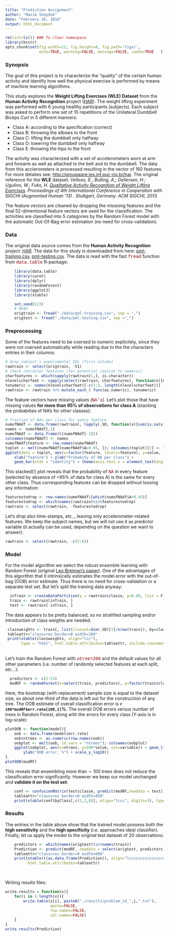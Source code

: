```yaml
---
title: "Prediction Assignment"
author: "Maxim Shayduk"
date: "February 26, 2016"
output: html_document
---
```


<style>
table.res th {
    background-color: #333333;
    color: #ffffff;
}
table.print th {
    background-color: #d9d9d9;
    font-family: Courier; 
    font-size: small;
}
table.print td {
    font-family: Courier; 
    font-size: small;
    background-color: #ffffe5;
}
table.res td {
    background-color: #ffffe5;
}
.code{
    color: darkred; 
    font-family: Courier; 
}
</style>


```r
rm(list=ls()) ### To clear namespace
library(knitr)
opts_chunk$set(fig.width=12, fig.height=8, fig.path='Figs/',
               echo=TRUE, warning=FALSE, message=FALSE, cashe=TRUE   )
```


### Synopsis ###

The goal of this project is to characterize the "quality" of the certain human activity and identify how well the physical exercise is performed by means of machine learning algorithms. 

This study explores the **Weight Lifting Exercises (WLE) Dataset** from the **Human Activity Recognition** project ([HAR](http://groupware.les.inf.puc-rio.br/har)). The weight lifting experiment was performed with 6 young healthy participants (subjects).  Each subject was asked to perform one set of 10 repetitions of the Unilateral Dumbbell Biceps Curl in 5
different manners: 
  
  * Class A: according to the specification (correct)
  * Class B: throwing the elbows to the front
  * Class C: lifting the dumbbell only halfway
  * Class D: lowering the dumbbell only halfway
  * Class E: throwing the hips to the front

The activity was characterized with a set of accelerometers worn at arm and forearm as well as attached to the belt and to the dumbbell. The data from this acclerometers is processed resulting in the  vector of 160 features.
For more detailes see: <http://groupware.les.inf.puc-rio.br/har>. The original reference for the **WLE** dataset: *Velloso, E.; Bulling, A.; Gellersen, H.; Ugulino, W.; Fuks, H. [Qualitative Activity Recognition of Weight Lifting Exercises](http://groupware.les.inf.puc-rio.br/work.jsf?p1=11201). Proceedings of 4th International Conference in Cooperation with SIGCHI (Augmented Human '13) . Stuttgart, Germany: ACM SIGCHI, 2013.*

The feature vectors are cleaned by dropping the missiong features and the final 52-dimentional feature vectors are used for the classification. The activities are classified into 5 categories by the Random Forest model with the automatic Out-Of-Bag error estimation (no need for cross-validation).

### Data ###

The  original data source comes from the **Human Activity Recognition** project: [HAR](http://groupware.les.inf.puc-rio.br/har). The data for this study is downloaded from here: [pml-training.csv](https://d396qusza40orc.cloudfront.net/predmachlearn/pml-training.csv), [pml-testing.csv](https://d396qusza40orc.cloudfront.net/predmachlearn/pml-testing.csv). The data is read with the fast  <span class='code'>fread</span> function from <span class='code'>data.table</span> R-package:

```r
    library(data.table)
    library(caret)
    library(dplyr)
    library(randomForest)
    library(ggplot2)
    library(xtable)

    set.seed(123)
    # READ
    origtrain <- fread("./data/pml-training.csv", sep = ",")
    origtest <- fread("./data/pml-testing.csv", sep =",")
```


### Preprocessing###

Some of the features need to be coersed to numeric explicitely, since they were not coersed automatically while reading due to the the characters entries in their columns:

```r
# drop subject's experimental IDs (first column)
rawtrain <- select(origtrain, -V1)
# check character features (for potential coesion to numeric)
charfeatures <- which(sapply(rawtrain[1,], is.character))
nlevelscharfeat <- sapply(select(rawtrain, charfeatures), function(x){nlevels(factor(x))})
tonumeric <- names(nlevelscharfeat)[-c(1:3, length(nlevelscharfeat))]
rawtrain <- rawtrain %>% mutate_each_( funs(as.numeric), tonumeric)
```

The feature vectors have  missing values (<span class='code'>NA's</span>). Let's plot those that have missing values **for more than 95\% of observations for class A** (stacking the probabities of NA's for other classes):

```r
# fraction of NAs per class for every feature
numofNAdf <- data.frame(rawtrain[, lapply(.SD, function(x){sum(is.na(x)/length(x))}), by=classe])
names <- numofNAdf[,1]
numofNAdf <- data.frame(t(numofNAdf[-1]))
colnames(numofNAdf) <- names
numofNAdf$feature <- row.names(numofNAdf)
toplot <- melt(numofNAdf[numofNAdf$A>0.95, ]); colnames(toplot)[2] <- "Class"
ggplot(data = toplot, aes(x=factor(feature, levels=feature), y=value, fill=Class)) + 
    xlab("feature") + ylab("Probabity of NA per class") + 
    geom_bar(stat = "identity") + theme(axis.text.x = element_text(angle = 90, hjust = 1))
```

This stacked(!) plot reveals that the probability of <span class='code'>NA</span> in every feature (selected by absence of >95\% of data for class A) is the same for every other class. Thus corresponding features can be dropped without loosing any information:

```r
featurestodrop <- row.names(numofNAdf)[which(numofNAdf$A>0.95)]
featurestodrop <- which(names(rawtrain)%in%featurestodrop)
rawtrain <- select(rawtrain, -featurestodrop)
```

Let's drop also time-stamps, etc..,  leaving only accelerometer-related features. We keep the subject names, but we will not use it as predictor variable (it actually can be used, depending on the question we want to answer):

```r
rawtrain <- select(rawtrain, -c(2:6))
```

### Model ###

For the model algorithm we select the robust  ensemble learning with Random Forest (original  [Leo Breiman's paper](https://dx.doi.org/10.1023%2FA%3A1010933404324)). One of the advantages of this algorithm that it intrinsically estimates the model error with the out-of-bag (OOB) error estimate. Thus there is no need for cross-validation or a separate test set. But let's split the training data anyway: 
   
```r
  inTrain <- createDataPartition(y = rawtrain$classe, p=0.68, list = F)
  train <- rawtrain[inTrain, ]
  test <- rawtrain[-inTrain, ]
```

The data appears to be pretty balanced, so no stratified sampling and/or introduction of class weights are needed:

```r
 classweights <- train[, list(classwt=dim(.SD)[1]/nrow(train)), by=classe] 
 tableattr="class=res border=0 width=180"
 print(xtable(classweights, align="lcc"), 
       type = "html", html.table.attributes=tableattr, include.rownames = F)
```

<br>
Let's train the Random Forest with <span class='code'>ntree=200</span> and the default values for all other parameters (i.e. number of randomly selected features at each split, etc...):
```r
  predictors <- c(2:53)
  modRF <- randomForest(x=select(train, predictors), y=factor(train$classe), ntree=200); modRF
```

Here, the bootstrap (with replacement) sample size is equal to the dataset size, so about one-third of the data is left out for the construction of any tree.
The OOB estimate of overall classification error is **`r 100*modRF$err.rate[200,1]`\%**. 
The overall OOB errors versus number of trees in Random Forest, along with the errors for every class (Y-axis is in log-scale):
```r
plotOOB <- function(model){
    oob <- data.frame(model$err.rate)
    oob$ntrees <- as.numeric(row.names(oob))
    oobplot <- melt(oob, id.vars = "ntrees"); colnames(oobplot)
    ggplot(oobplot, aes(x=ntrees, y=100*value, col=variable)) + geom_line(size=1) + 
        ylab("OOB error, %") + scale_y_log10()
}
plotOOB(modRF)
```

This reveals that ensembling more than $\sim$ 100 trees does not reduce the classification error significantly. However we keep our model unchanged and **validate it on the test set**:

```r
    conf <- confusionMatrix(test$classe, predict(modRF,newdata = test))
    tableattr="class=res border=0 width=450"
    print(xtable(conf$byClass[,c(1,2,8)], align="lccc", digits=3), type="html", html.table.attributes=tableattr)
```


### Results ###

The entries in the table above show that the trained model possess both the **high sensitivity** and the **high  specificity** (i.e. approaches ideal classifier). Finally, let us apply the model to the original test dataset of 20 observations:

```r
    predictors <- which(names(origtest)%in%names(train))
    Prediction <- predict(modRF, newdata = select(origtest, predictors))
    tableattr="class=res border=0 width=600"
    print(xtable(t(as.data.frame(Prediction)), align="lcccccccccccccccccccc"), type="html",
          html.table.attributes=tableattr)
```

<br>

Writing results files:

```r
write.results = function(x){
    for(i in 1:length(x)){
        write.table(x[i], paste0("./results/problem_id_",i,".txt"),
                    quote=FALSE,
                    row.names=FALSE,
                    col.names=FALSE)
    }
}
write.results(Prediction)
```





